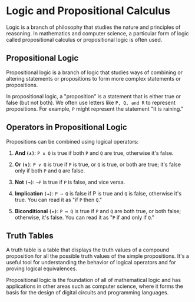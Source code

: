 # Logic and Propositional Calculus

Logic is a branch of philosophy that studies the nature and principles of reasoning. In mathematics and computer science, a particular form of logic called propositional calculus or propositional logic is often used.

## Propositional Logic

Propositional logic is a branch of logic that studies ways of combining or altering statements or propositions to form more complex statements or propositions. 

In propositional logic, a "proposition" is a statement that is either true or false (but not both). We often use letters like `P, Q, and R` to represent propositions. For example, `P` might represent the statement "It is raining."

## Operators in Propositional Logic

Propositions can be combined using logical operators:

1. **And `(∧)`**: `P ∧ Q` is true if both `P` and `Q` are true, otherwise it's false.

2. **Or `(∨)`**: `P ∨ Q` is true if `P` is true, or `Q` is true, or both are true; it's false only if both `P` and `Q` are false.

3. **Not `(¬)`**: `¬P` is true if `P` is false, and vice versa.

4. **Implication `(→)`**: `P → Q` is false if P is true and `Q` is false, otherwise it's true. You can read it as "if `P` then `Q`."

5. **Biconditional `(↔)`**: `P ↔ Q` is true if `P` and `Q` are both true, or both false; otherwise, it's false. You can read it as "`P` if and only if `Q`."

## Truth Tables

A truth table is a table that displays the truth values of a compound proposition for all the possible truth values of the simple propositions. It's a useful tool for understanding the behavior of logical operators and for proving logical equivalences.

Propositional logic is the foundation of all of mathematical logic and has applications in other areas such as computer science, where it forms the basis for the design of digital circuits and programming languages.
